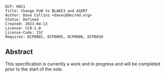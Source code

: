 <pre>
DCP: 0011
Title: Change PoW to BLAKE3 and ASERT
Author: Dave Collins <davec@decred.org>
Status: Defined
Created: 2023-04-13
License: CC0-1.0
License-Code: ISC
Requires: DCP0001, DCP0005, DCP0006, DCP0010
</pre>

==Abstract==

This specification is currently a work and in progress and will be completed
prior to the start of the vote.